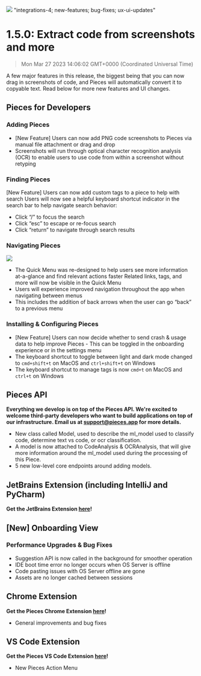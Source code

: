 ![](https://uploads-ssl.webflow.com/6143afec68f555387049efb3/630d622093e00adec2c9e7a0_ezgif_com-gif-maker3_a8dfb8d2217fb554323f22d0f06b607a_2000.png)
"integrations-4; new-features; bug-fixes; ux-ui-updates"
# 1.5.0: Extract code from screenshots and more
> Mon Mar 27 2023 14:06:02 GMT+0000 (Coordinated Universal Time)

A few major features in this release, the biggest being that you can now drag in screenshots of code, and Pieces will automatically convert it to copyable text. Read below for more new features and UI changes.
## Pieces for Developers
### Adding Pieces
- [New Feature] Users can now add PNG code screenshots to Pieces via manual file attachment or drag and drop
- Screenshots will run through optical character recognition analysis (OCR) to enable users to use code from within a screenshot without retyping

### Finding Pieces
[New Feature] Users can now add custom tags to a piece to help with search
Users will now see a helpful keyboard shortcut indicator in the search bar to help navigate search behavior: 
- Click “/” to focus the search
- Click “esc” to escape or re-focus search
- Click “return” to navigate through search results

### Navigating Pieces
![](https://uploads-ssl.webflow.com/6143afec68f555387049efb3/630d622293e00ac51dc9e9af_ezgif_com-gif-maker1_0a9cc53f737d3848155510f351b95964_800.png)
- The Quick Menu was re-designed to help users see more information at-a-glance and find relevant actions faster Related links, tags, and more will now be visible in the Quick Menu
- Users will experience improved navigation throughout the app when navigating between menus
- This includes the addition of back arrows when the user can go “back” to a previous menu

### Installing & Configuring Pieces
- [New Feature] Users can now decide whether to send crash & usage data to help improve Pieces - This can be toggled in the onboarding experience or in the settings menu
- The keyboard shortcut to toggle between light and dark mode changed to ```cmd+shift+t``` on MacOS and ```ctrl+shift+t``` on Windows
- The keyboard shortcut to manage tags is now ```cmd+t``` on MacOS and ```ctrl+t``` on Windows

## Pieces API
**Everything we develop is on top of the Pieces API. We're excited to welcome third-party developers who want to build applications on top of our infrastructure. Email us at support@pieces.app for more details.**
- New class called Model, used to describe the ml_model used to classify code, determine text vs code, or ocr classification.
- A model is now attached to CodeAnalysis & OCRAnalysis, that will give more information around the ml_model used during the processing of this Piece.
- 5 new low-level core endpoints around adding models.

## JetBrains Extension (including IntelliJ and PyCharm)
**Get the JetBrains Extension <a href="https://plugins.jetbrains.com/plugin/17328-pieces" target="_blank" rel="noopener noreferrer">here</a>!**

## [New] Onboarding View

### Performance Upgrades & Bug Fixes
- Suggestion API is now called in the background for smoother operation
- IDE boot time error no longer occurs when OS Server is offline
- Code pasting issues with OS Server offline are gone
- Assets are no longer cached between sessions

## Chrome Extension
**Get the Pieces Chrome Extension <a href="https://chrome.google.com/webstore/detail/pieces/igbgibhbfonhmjlechmeefimncpekepm?hl=en" target="_blank" rel="noopener noreferrer">here</a>!**

- General improvements and bug fixes

## VS Code Extension
**Get the Pieces VS Code Extension <a href="https://marketplace.visualstudio.com/items?itemName=MeshIntelligentTechnologiesInc.pieces-vscode" target="_blank" rel="noopener noreferrer">here</a>!**

- New Pieces Action Menu
